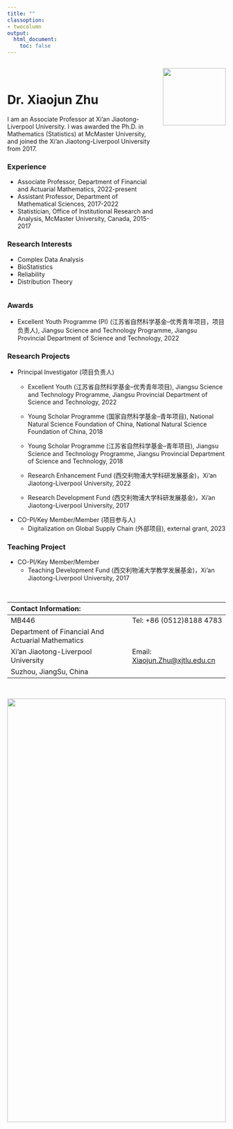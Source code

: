 ```yaml
---
title: ""
classoption:
- twocolumn
output:
  html_document:
    toc: false
---
```


::: columns
::: {.column width="70%"}
$~$

# Dr. Xiaojun Zhu

I am an Associate Professor at Xi'an Jiaotong-Liverpool University. I was awarded the Ph.D. in Mathematics (Statistics) at McMaster University, and joined the Xi'an Jiaotong-Liverpool University from 2017.

### Experience

-   Associate Professor, Department of Financial and Actuarial Mathematics, 2022-present
-   Assistant Professor, Department of Mathematical Sciences, 2017-2022
-   Statistician, Office of Institutional Research and Analysis, McMaster University, Canada, 2015-2017

### Research Interests

-   Complex Data Analysis
-   BioStatistics
-   Reliability
-   Distribution Theory
:::

::: {.column width="30%"}
![](https://scholar.xjtlu.edu.cn/files-asset/35373421/testfilename.jpg?w=320&f=webp){width="100%" height="50%"}
:::
:::

### Awards

-   Excellent Youth Programme (PI) (江苏省自然科学基金--优秀青年项目，项目负责人), Jiangsu Science and Technology Programme, Jiangsu Provincial Department of Science and Technology, 2022

### Research Projects

-   Principal Investigator (项目负责人)
    -   Excellent Youth (江苏省自然科学基金--优秀青年项目), Jiangsu Science and Technology Programme, Jiangsu Provincial Department of Science and Technology, 2022

    -   Young Scholar Programme (国家自然科学基金--青年项目), National Natural Science Foundation of China, National Natural Science Foundation of China, 2018

    -   Young Scholar Programme (江苏省自然科学基金--青年项目), Jiangsu Science and Technology Programme, Jiangsu Provincial Department of Science and Technology, 2018

    -   Research Enhancement Fund (西交利物浦大学科研发展基金)，Xi'an Jiaotong-Liverpool University, 2022

    -   Research Development Fund (西交利物浦大学科研发展基金)，Xi'an Jiaotong-Liverpool University, 2017
-   CO-PI/Key Member/Member (项目参与人)
    -   Digitalization on Global Supply Chain (外部项目), external grant, 2023

### Teaching Project

-   CO-PI/Key Member/Member
    -   Teaching Development Fund (西交利物浦大学教学发展基金)，Xi'an Jiaotong-Liverpool University, 2017

$~$

| Contact Information:                              |                                                                             |
|:---------------------------------------|--------------------------------|
| MB446                                             | Tel: +86 (0512)8188 4783                                                    |
| Department of Financial And Actuarial Mathematics |                                                                             |
| Xi'an Jiaotong-Liverpool University               | Email: [Xiaojun.Zhu\@xjtlu.edu.cn](mailto:Xiaojun.Zhu@xjtlu.edu.cn){.email} |
| Suzhou, JiangSu, China                            |                                                                             |

$~$

![](https://www.xjtlu.edu.cn/wp-content/uploads/2022/09/campus-blossom-2.1f5be76d.jpg){width="100%" height="50%"}
